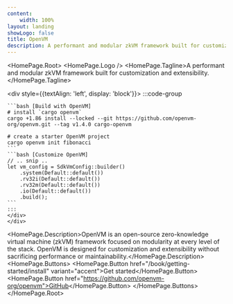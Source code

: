 ```yaml
---
content:
    width: 100%
layout: landing
showLogo: false
title: OpenVM
description: A performant and modular zkVM framework built for customization and extensibility
---
```



<HomePage.Root>
  <HomePage.Logo />
  <HomePage.Tagline>A performant and modular zkVM framework built for customization and extensibility.</HomePage.Tagline>
    <div className="flex flex-col justify-between space-y-4 w-full max-w-[1000px]">
    <div style={{textAlign: 'left', display: 'block'}}>
    :::code-group

    ```bash [Build with OpenVM]
    # install `cargo openvm`
    cargo +1.86 install --locked --git https://github.com/openvm-org/openvm.git --tag v1.4.0 cargo-openvm

    # create a starter OpenVM project
    cargo openvm init fibonacci
    ```
    ```bash [Customize OpenVM]
    // .. snip ..
    let vm_config = SdkVmConfig::builder()
        .system(Default::default())
        .rv32i(Default::default())
        .rv32m(Default::default())
        .io(Default::default())
        .build();
    ```
    :::
    </div>
    </div>
  <HomePage.Description>OpenVM is an open-source zero-knowledge virtual machine (zkVM) framework focused on modularity at every level of the stack. OpenVM is designed for customization and extensibility without sacrificing performance or maintainability.</HomePage.Description>
  <HomePage.Buttons>
    <HomePage.Button href="/book/getting-started/install" variant="accent">Get started</HomePage.Button>
    <HomePage.Button href="https://github.com/openvm-org/openvm">GitHub</HomePage.Button>
  </HomePage.Buttons>
</HomePage.Root>
